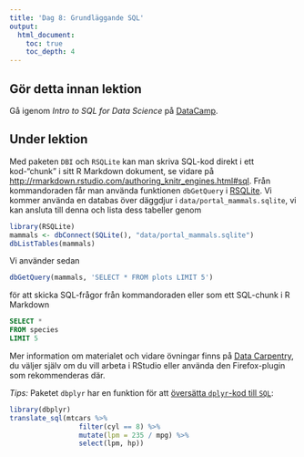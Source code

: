 ```yaml
---
title: 'Dag 8: Grundläggande SQL'
output:
  html_document:
    toc: true
    toc_depth: 4    
---
```


## Gör detta innan lektion

Gå igenom *Intro to SQL for Data Science* på [DataCamp](https://www.datacamp.com/groups/statistisk-databehandling-vt18).

## Under lektion

Med paketen `DBI` och `RSQLite` kan man skriva SQL-kod direkt i ett kod-"chunk" i sitt R Markdown dokument, se vidare på <http://rmarkdown.rstudio.com/authoring_knitr_engines.html#sql>. Från kommandoraden får man använda funktionen `dbGetQuery` i [RSQLite](https://cran.r-project.org/web/packages/RSQLite/vignettes/RSQLite.html). Vi kommer använda en databas över däggdjur i `data/portal_mammals.sqlite`, vi kan ansluta till denna och lista dess tabeller genom
```r
library(RSQLite)
mammals <- dbConnect(SQLite(), "data/portal_mammals.sqlite")
dbListTables(mammals)
```
Vi använder sedan 
```r
dbGetQuery(mammals, 'SELECT * FROM plots LIMIT 5')
```
för att skicka SQL-frågor från kommandoraden eller som ett SQL-chunk i R Markdown
```sql
SELECT *
FROM species
LIMIT 5
```

Mer information om materialet och vidare övningar finns på [Data Carpentry](http://www.datacarpentry.org/sql-ecology-lesson/00-sql-introduction/), du väljer själv om du vill arbeta i RStudio eller använda den Firefox-plugin som rekommenderas där.

*Tips:* Paketet `dbplyr` har en funktion för att [översätta `dplyr`-kod till `SQL`](https://cran.r-project.org/web/packages/dbplyr/vignettes/sql-translation.html):
```r
library(dbplyr)
translate_sql(mtcars %>% 
                 filter(cyl == 8) %>% 
                 mutate(lpm = 235 / mpg) %>% 
                 select(lpm, hp))
```



